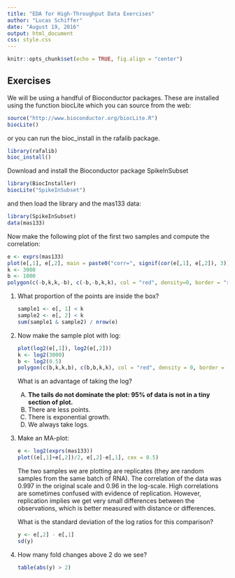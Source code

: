 ```yaml
---
title: "EDA for High-Throughput Data Exercises"
author: "Lucas Schiffer"
date: "August 19, 2016"
output: html_document
css: style.css
---
```


```r
knitr::opts_chunk$set(echo = TRUE, fig.align = "center")
```

## Exercises

We will be using a handful of Bioconductor packages. These are installed using the function biocLite which you can source from the web:

```r
source("http://www.bioconductor.org/biocLite.R")
biocLite()
```

or you can run the bioc_install in the rafalib package.

```r
library(rafalib)
bioc_install()
```

Download and install the Bioconductor package SpikeInSubset

```r
library(BiocInstaller)
biocLite("SpikeInSubset")
```

and then load the library and the mas133 data:

```r
library(SpikeInSubset)
data(mas133)
```

Now make the following plot of the first two samples and compute the correlation:

```r
e <- exprs(mas133)
plot(e[,1], e[,2], main = paste0("corr=", signif(cor(e[,1], e[,2]), 3)), cex = 0.5)
k <- 3000
b <- 1000
polygon(c(-b,k,k,-b), c(-b,-b,k,k), col = "red", density=0, border = "red")
```

1. What proportion of the points are inside the box?

    ```r
    sample1 <- e[, 1] < k
    sample2 <- e[, 2] < k
    sum(sample1 & sample2) / nrow(e)
    ```

2. Now make the sample plot with log:

    ```r
    plot(log2(e[,1]), log2(e[,2]))
    k <- log2(3000)
    b <- log2(0.5)
    polygon(c(b,k,k,b), c(b,b,k,k), col = "red", density = 0, border = "red")
    ```
    
    What is an advantage of taking the log?
    
    A) **The tails do not dominate the plot: 95% of data is not in a tiny section of plot.**
    B) There are less points.
    C) There is exponential growth.
    D) We always take logs.

3. Make an MA-plot:

    ```r
    e <- log2(exprs(mas133))
    plot((e[,1]+e[,2])/2, e[,2]-e[,1], cex = 0.5)
    ```
    
    The two samples we are plotting are replicates (they are random samples from the same batch of RNA). The correlation of the data was 0.997 in the original scale and 0.96 in the log-scale. High correlations are sometimes confused with evidence of replication. However, replication implies we get very small differences between the observations, which is better measured with distance or differences.
    
    What is the standard deviation of the log ratios for this comparison?
    
    ```r
    y <- e[,2] - e[,1]
    sd(y)
    ```

4. How many fold changes above 2 do we see?
    
    ```r
    table(abs(y) > 2)
    ```
